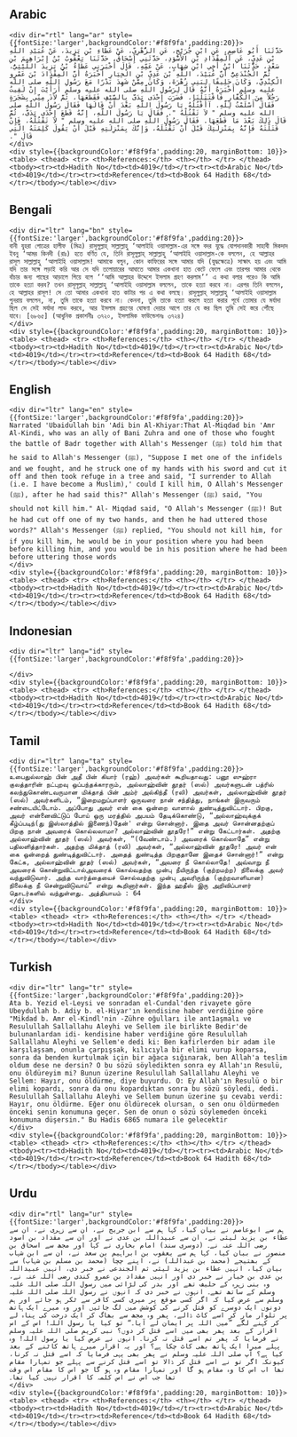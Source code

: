 ## Arabic


    <div dir="rtl" lang="ar" style={{fontSize:'larger',backgroundColor:'#f8f9fa',padding:20}}>
    حَدَّثَنَا أَبُو عَاصِمٍ، عَنِ ابْنِ جُرَيْجٍ، عَنِ الزُّهْرِيِّ، عَنْ عَطَاءِ بْنِ يَزِيدَ، عَنْ عُبَيْدِ اللَّهِ بْنِ عَدِيٍّ، عَنِ الْمِقْدَادِ بْنِ الأَسْوَدِ، حَدَّثَنِي إِسْحَاقُ، حَدَّثَنَا يَعْقُوبُ بْنُ إِبْرَاهِيمَ بْنِ سَعْدٍ، حَدَّثَنَا ابْنُ أَخِي ابْنِ شِهَابٍ، عَنْ عَمِّهِ، قَالَ أَخْبَرَنِي عَطَاءُ بْنُ يَزِيدَ اللَّيْثِيُّ، ثُمَّ الْجُنْدَعِيُّ أَنَّ عُبَيْدَ، اللَّهِ بْنَ عَدِيِّ بْنِ الْخِيَارِ أَخْبَرَهُ أَنَّ الْمِقْدَادَ بْنَ عَمْرٍو الْكِنْدِيَّ، وَكَانَ حَلِيفًا لِبَنِي زُهْرَةَ، وَكَانَ مِمَّنْ شَهِدَ بَدْرًا مَعَ رَسُولِ اللَّهِ صلى الله عليه وسلم أَخْبَرَهُ أَنَّهُ قَالَ لِرَسُولِ اللَّهِ صلى الله عليه وسلم أَرَأَيْتَ إِنْ لَقِيتُ رَجُلاً مِنَ الْكُفَّارِ فَاقْتَتَلْنَا، فَضَرَبَ إِحْدَى يَدَىَّ بِالسَّيْفِ فَقَطَعَهَا، ثُمَّ لاَذَ مِنِّي بِشَجَرَةٍ فَقَالَ أَسْلَمْتُ لِلَّهِ‏.‏ آأَقْتُلُهُ يَا رَسُولَ اللَّهِ بَعْدَ أَنْ قَالَهَا فَقَالَ رَسُولُ اللَّهِ صلى الله عليه وسلم ‏"‏ لاَ تَقْتُلْهُ ‏"‏‏.‏ فَقَالَ يَا رَسُولَ اللَّهِ، إِنَّهُ قَطَعَ إِحْدَى يَدَىَّ، ثُمَّ قَالَ ذَلِكَ بَعْدَ مَا قَطَعَهَا‏.‏ فَقَالَ رَسُولُ اللَّهِ صلى الله عليه وسلم ‏"‏ لاَ تَقْتُلْهُ، فَإِنْ قَتَلْتَهُ فَإِنَّهُ بِمَنْزِلَتِكَ قَبْلَ أَنْ تَقْتُلَهُ، وَإِنَّكَ بِمَنْزِلَتِهِ قَبْلَ أَنْ يَقُولَ كَلِمَتَهُ الَّتِي قَالَ ‏"‏‏.‏
    </div>
    <div style={{backgroundColor:'#f8f9fa',padding:20, marginBottom: 10}}><table> <thead> <tr> <th>References:</th> <th></th> </tr> </thead> <tbody><tr><td>Hadith No</td><td>4019</td></tr><tr><td>Arabic No</td><td>4019</td></tr><tr><td>Reference</td><td>Book 64 Hadith 68</td></tr></tbody></table></div>

## Bengali


    <div dir="ltr" lang="bn" style={{fontSize:'larger',backgroundColor:'#f8f9fa',padding:20}}>
    বানী যুহরা গোত্রের হালীফ (মিত্র) রাসূলুল্লাহ্ সাল্লাল্লাহু ‘আলাইহি ওয়াসাল্লাম-এর সঙ্গে বদর যুদ্ধে যোগদানকারী সাহাবী মিকদাদ ইবনু ‘আমর কিনদী (রাঃ) হতে বর্ণিত যে, তিনি রাসূলুল্লাহ্ সাল্লাল্লাহু ‘আলাইহি ওয়াসাল্লাম-কে বললেন, হে আল্লাহর রাসূল সাল্লাল্লাহু ‘আলাইহি ওয়াসাল্লাম! আমাকে বলুন, কোন কাফিরের সঙ্গে আমার যদি (যুদ্ধক্ষেত্রে) সাক্ষাৎ হয় এবং আমি যদি তার সঙ্গে লড়াই করি আর সে যদি তলোয়ারের আঘাতে আমার একখানা হাত কেটে ফেলে এবং তারপর আমার থেকে বাঁচার জন্য গাছের আড়ালে গিয়ে বলে ‘‘আমি আল্লাহর উদ্দেশে ইসলাম গ্রহণ করলাম’’ এ কথা বলার পরেও কি আমি তাকে হত্যা করব? তখন রাসূলূল্লাহ্ সাল্লাল্লাহু ‘আলাইহি ওয়াসাল্লাম বললেন, তাকে হত্যা করবে না। এরপর তিনি বললেন, হে আল্লাহর রাসূল! সে তো আমার একখানা হাত কাটার পর এ কথা বলছে। রাসূলুল্লাহ্ সাল্লাল্লাহু ‘আলাইহি ওয়াসাল্লাম পুনরায় বললেন, না, তুমি তাকে হত্যা করবে না। কেননা, তুমি তাকে হত্যা করলে হত্যা করার পূর্বে তোমার যে মর্যাদা ছিল সে সেই মর্যাদা লাভ করবে, আর ইসলাম গ্রহণের ঘোষণা দেয়ার আগে তার যে স্তর ছিল তুমি সেই স্তরে পৌঁছে যাবে। [৬৮৬৫] (আধুনিক প্রকাশনীঃ ৩৭২০, ইসলামিক ফাউন্ডেশনঃ ৩৭২৪)
    </div>
    <div style={{backgroundColor:'#f8f9fa',padding:20, marginBottom: 10}}><table> <thead> <tr> <th>References:</th> <th></th> </tr> </thead> <tbody><tr><td>Hadith No</td><td>4019</td></tr><tr><td>Arabic No</td><td>4019</td></tr><tr><td>Reference</td><td>Book 64 Hadith 68</td></tr></tbody></table></div>

## English


    <div dir="ltr" lang="en" style={{fontSize:'larger',backgroundColor:'#f8f9fa',padding:20}}>
    Narrated 'Ubaidullah bin 'Adi bin Al-Khiyar:That Al-Miqdad bin 'Amr Al-Kindi, who was an ally of Bani Zuhra and one of those who fought the battle of Badr together with Allah's Messenger (ﷺ) told him that he said to Allah's Messenger (ﷺ), "Suppose I met one of the infidels and we fought, and he struck one of my hands with his sword and cut it off and then took refuge in a tree and said, "I surrender to Allah (i.e. I have become a Muslim),' could I kill him, O Allah's Messenger (ﷺ), after he had said this?" Allah's Messenger (ﷺ) said, "You should not kill him." Al- Miqdad said, "O Allah's Messenger (ﷺ)! But he had cut off one of my two hands, and then he had uttered those words?" Allah's Messenger (ﷺ) replied, "You should not kill him, for if you kill him, he would be in your position where you had been before killing him, and you would be in his position where he had been before uttering those words
    </div>
    <div style={{backgroundColor:'#f8f9fa',padding:20, marginBottom: 10}}><table> <thead> <tr> <th>References:</th> <th></th> </tr> </thead> <tbody><tr><td>Hadith No</td><td>4019</td></tr><tr><td>Arabic No</td><td>4019</td></tr><tr><td>Reference</td><td>Book 64 Hadith 68</td></tr></tbody></table></div>

## Indonesian


    <div dir="ltr" lang="id" style={{fontSize:'larger',backgroundColor:'#f8f9fa',padding:20}}>
    
    </div>
    <div style={{backgroundColor:'#f8f9fa',padding:20, marginBottom: 10}}><table> <thead> <tr> <th>References:</th> <th></th> </tr> </thead> <tbody><tr><td>Hadith No</td><td>4019</td></tr><tr><td>Arabic No</td><td>4019</td></tr><tr><td>Reference</td><td>Book 64 Hadith 68</td></tr></tbody></table></div>

## Tamil


    <div dir="ltr" lang="ta" style={{fontSize:'larger',backgroundColor:'#f8f9fa',padding:20}}>
    உபைதுல்லாஹ் பின் அதீ பின் கியார் (ரஹ்) அவர்கள் கூறியதாவது: பனூ ஸுஹ்ரா குலத்தாரின் நட்புறவு ஒப்பந்தக்காரரும், அல்லாஹ்வின் தூதர் (ஸல்) அவர்களுடன் பத்ரில் கலந்துகொண்டவருமான மிக்தாத் பின் அம்ர் அல்கிந்தீ (ரலி) அவர்கள், அல்லாஹ்வின் தூதர் (ஸல்) அவர்களிடம், “இறைமறுப்பாளர் ஒருவரை நான் சந்தித்து, நாங்கள் இருவரும் சண்டையிட்டோம். அப்போது அவர் என் கை ஒன்றை வாளால் துண்டித்துவிட்டார். பிறகு, அவர் என்னைவிட்டுப் போய் ஒரு மரத்தில் அபயம் தேடிக்கொண்டு, “அல்லாஹ்வுக்குக் கீழ்ப்படிந்(து இஸ்லாத்தில் இணைந்)தேன்' என்று சொன்னார். இதை அவர் சொன்னதற்குப் பிறகு நான் அவரைக் கொல்லலாமா? அல்லாஹ்வின் தூதரே!” என்று கேட்டார்கள். அதற்கு அல்லாஹ்வின் தூதர் (ஸல்) அவர்கள், “(வேண்டாம்.) அவரைக் கொல்லாதே” என்று பதிலளித்தார்கள். அதற்கு மிக்தாத் (ரலி) அவர்கள், “அல்லாஹ்வின் தூதரே! அவர் என் கை ஒன்றைத் துண்டித்துவிட்டார். அதைத் துண்டித்த பிறகுதானே இதைச் சொன்னார்!” என்று கேட்க, அல்லாஹ்வின் தூதர் (ஸல்) அவர்கள், “அவரை நீ கொல்லாதே! அவ்வாறு நீ அவரைக் கொன்றுவிட்டால்அவரைக் கொல்வதற்கு முன்பு நீயிருந்த (குற்றமற்ற) நிலைக்கு அவர் வந்துவிடுவார். அந்த வார்த்தையைச் சொல்வதற்கு முன்பு அவரிருந்த (குற்றவாளியான) நிலைக்கு நீ சென்றுவிடுவாய்” என்று கூறினார்கள். இந்த ஹதீஸ் இரு அறிவிப்பாளர் தொடர்களில் வந்துள்ளது. அத்தியாயம் : 64
    </div>
    <div style={{backgroundColor:'#f8f9fa',padding:20, marginBottom: 10}}><table> <thead> <tr> <th>References:</th> <th></th> </tr> </thead> <tbody><tr><td>Hadith No</td><td>4019</td></tr><tr><td>Arabic No</td><td>4019</td></tr><tr><td>Reference</td><td>Book 64 Hadith 68</td></tr></tbody></table></div>

## Turkish


    <div dir="ltr" lang="tr" style={{fontSize:'larger',backgroundColor:'#f8f9fa',padding:20}}>
    Ata b. Yezid el-Leysi ve sonradan el-Cundal'den rivayete göre Ubeydullah b. Adiy b. el-Hiyar'ın kendisine haber verdiğine göre "Mikdad b. Amr el-Kindl'nin -Zühre oğulları ile ant1aşmalı ve Resulullah Sallallahu Aleyhi ve Sellem ile birlikte Bedir'de bulunanlardan idi- kendisine haber verdiğine göre Resulullah Sallallahu Aleyhi ve Sellem'e dedi ki: Ben kafirlerden bir adam ile karşılaşsam, onunla çarpışsak, kılıcıyla bir elimi vurup koparsa, sonra da benden kurtulmak için bir ağaca sığınarak, ben Allah'a teslim oldum dese ne dersin? O bu sözü söyledikten sonra ey Allah'ın Resulü, onu öldüreyim mi? Bunun üzerine Resulullah Sallallahu Aleyhi ve Sellem: Hayır, onu öldürme, diye buyurdu. O: Ey Allah'ın Resulü o bir elimi kopardı, sonra da onu kopardıktan sonra bu sözü söyledi, dedi. Resulullah Sallallahu Aleyhi ve Sellem bunun üzerine şu cevabı verdi: Hayır, onu öldürme. Eğer onu öldürecek olursan, o sen onu öldürmeden önceki senin konumuna geçer. Sen de onun o sözü söylemeden önceki konumuna düşersin." Bu Hadis 6865 numara ile gelecektir
    </div>
    <div style={{backgroundColor:'#f8f9fa',padding:20, marginBottom: 10}}><table> <thead> <tr> <th>References:</th> <th></th> </tr> </thead> <tbody><tr><td>Hadith No</td><td>4019</td></tr><tr><td>Arabic No</td><td>4019</td></tr><tr><td>Reference</td><td>Book 64 Hadith 68</td></tr></tbody></table></div>

## Urdu


    <div dir="rtl" lang="ur" style={{fontSize:'larger',backgroundColor:'#f8f9fa',padding:20}}>
    ہم سے ابوعاصم نے بیان کیا، کہا ہم سے ابن جریج نے، ان سے زہری نے، ان سے عطاء بن یزید لیثی نے، ان سے عبیداللہ بن عدی نے اور ان سے مقداد بن اسود رضی اللہ عنہ نے۔ (دوسری سند) امام بخاری نے کہا اور مجھ سے اسحاق بن منصور نے بیان کیا، کہا ہم سے یعقوب بن ابراہیم بن سعد نے، ان سے ابن شہاب کے بھتیجے (محمد بن عبداللہ) نے، اپنے چچا (محمد بن مسلم بن شہاب) سے بیان کیا، انہیں عطاء بن یزید لیثی ثم الجندعی نے خبر دی، انہیں عبیداللہ بن عدی بن خیار نے خبر دی اور انہیں مقداد بن عمرو کندی رضی اللہ عنہ نے، وہ بنی زہرہ کے حلیف تھے اور بدر کی لڑائی میں رسول اللہ صلی اللہ علیہ وسلم کے ساتھ تھے۔ انہوں نے خبر دی کہ انہوں نے رسول اللہ صلی اللہ علیہ وسلم سے عرض کیا کہ اگر کسی موقع پر میری کسی کافر سے ٹکر ہو جائے اور ہم دونوں ایک دوسرے کو قتل کرنے کی کوشش میں لگ جائیں اور وہ میرے ایک ہاتھ پر تلوار مار کر اسے کاٹ ڈالے، پھر وہ مجھ سے بھاگ کر ایک درخت کی پناہ لے کر کہنے لگے ”میں اللہ پر ایمان لے آیا۔“ تو کیا یا رسول اللہ! اس کے اس اقرار کے بعد پھر بھی میں اسے قتل کر دوں؟ نبی کریم صلی اللہ علیہ وسلم نے فرمایا کہ پھر تم اسے قتل نہ کرنا۔ انہوں نے عرض کیا یا رسول اللہ! وہ پہلے میرا ایک ہاتھ بھی کاٹ چکا ہے؟ اور یہ اقرار میرے ہاتھ کاٹنے کے بعد کیا ہے؟ آپ صلی اللہ علیہ وسلم نے پھر بھی یہی فرمایا کہ اسے قتل نہ کرنا، کیونکہ اگر تو نے اسے قتل کر ڈالا تو اسے قتل کرنے سے پہلے جو تمہارا مقام تھا اب اس کا وہ مقام ہو گا اور تمہارا مقام وہ ہو گا جو اس کا مقام اس وقت تھا جب اس نے اس کلمہ کا اقرار نہیں کیا تھا۔
    </div>
    <div style={{backgroundColor:'#f8f9fa',padding:20, marginBottom: 10}}><table> <thead> <tr> <th>References:</th> <th></th> </tr> </thead> <tbody><tr><td>Hadith No</td><td>4019</td></tr><tr><td>Arabic No</td><td>4019</td></tr><tr><td>Reference</td><td>Book 64 Hadith 68</td></tr></tbody></table></div>